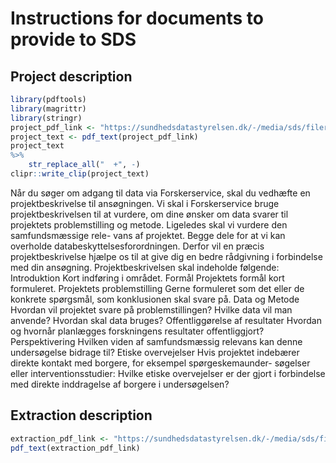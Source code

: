 
# Instructions for documents to provide to SDS

## Project description

```r
library(pdftools)
library(magrittr)
library(stringr)
project_pdf_link <- "https://sundhedsdatastyrelsen.dk/-/media/sds/filer/forskerservice/krav-til-projektbeskrivelse.pdf"
project_text <- pdf_text(project_pdf_link)
project_text 
%>% 
    str_replace_all("  +", -)
clipr::write_clip(project_text)
```

Når du søger om adgang til data via Forskerservice, skal du vedhæfte en projektbeskrivelse til
ansøgningen.
Vi skal i Forskerservice bruge projektbeskrivelsen til at vurdere, om dine ønsker om data svarer
til projektets problemstilling og metode. Ligeledes skal vi vurdere den samfundsmæssige rele-
vans af projektet. Begge dele for at vi kan overholde databeskyttelsesforordningen.
Derfor vil en præcis projektbeskrivelse hjælpe os til at give dig en bedre rådgivning i forbindelse
med din ansøgning.
Projektbeskrivelsen skal indeholde følgende:
     Introduktion
     Kort indføring i området.
     Formål
     Projektets formål kort formuleret.
     Projektets problemstilling
     Gerne formuleret som det eller de konkrete spørgsmål, som konklusionen skal svare på.
     Data og Metode
     Hvordan vil projektet svare på problemstillingen? Hvilke data vil man anvende? Hvordan
     skal data bruges?
     Offentliggørelse af resultater
     Hvordan og hvornår planlægges forskningens resultater offentliggjort?
     Perspektivering
     Hvilken viden af samfundsmæssig relevans kan denne undersøgelse bidrage til?
     Etiske overvejelser
     Hvis projektet indebærer direkte kontakt med borgere, for eksempel spørgeskemaunder-
     søgelser eller interventionsstudier: Hvilke etiske overvejelser er der gjort i forbindelse med
     direkte inddragelse af borgere i undersøgelsen?

## Extraction description

```r
extraction_pdf_link <- "https://sundhedsdatastyrelsen.dk/-/media/sds/filer/forskerservice/krav-til-udtraeksbeskrivelse.pdf"
pdf_text(extraction_pdf_link)
```

